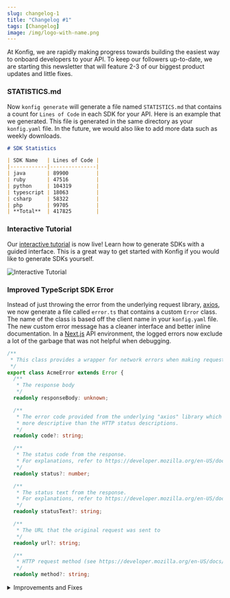 ```yaml
---
slug: changelog-1
title: "Changelog #1"
tags: [Changelog]
image: /img/logo-with-name.png
---
```


At Konfig, we are rapidly making progress towards building the easiest way to
onboard developers to your API. To keep our followers up-to-date, we are
starting this newsletter that will feature 2-3 of our biggest product updates
and little fixes.

### STATISTICS.md

Now `konfig generate` will generate a file named `STATISTICS.md` that contains a
count for `Lines of Code` in each SDK for your API. Here is an example that we
generated. This file is generated in the same directory as your `konfig.yaml`
file. In the future, we would also like to add more data such as weekly
downloads.

```markdown STATISTICS.md
# SDK Statistics

| SDK Name   | Lines of Code |
|------------|---------------|
| java       | 89900         |
| ruby       | 47516         |
| python     | 104319        |
| typescript | 18063         |
| csharp     | 58322         |
| php        | 99705         |
| **Total**  | 417825        |
```

### Interactive Tutorial

Our [interactive tutorial](/interactive-tutorial) is now live! Learn how to
generate SDKs with a guided interface. This is a great way to get started with
Konfig if you would like to generate SDKs yourself.

![Interactive Tutorial](/img/interactive-tutorial.png)

### Improved TypeScript SDK Error

Instead of just throwing the error from the underlying request library,
[axios](https://www.npmjs.com/package/axios), we now generate a file called
`error.ts` that contains a custom `Error` class. The name of the class is based
off the client name in your `konfig.yaml` file.  The new custom error message
has a cleaner interface and better inline documentation. In a
[Next.js](https://nextjs.org/) API environment, the logged errors now exclude a
lot of the garbage that was not helpful when debugging.

```typescript error.ts
/**
 * This class provides a wrapper for network errors when making requests to OpenAPI Petstore
 */
export class AcmeError extends Error {
  /**
   * The response body
   */
  readonly responseBody: unknown;

  /**
   * The error code provided from the underlying "axios" library which can be
   * more descriptive than the HTTP status descriptions.
   */
  readonly code?: string;

  /**
   * The status code from the response.
   * For explanations, refer to https://developer.mozilla.org/en-US/docs/Web/HTTP/Status
   */
  readonly status?: number;

  /**
   * The status text from the response.
   * For explanations, refer to https://developer.mozilla.org/en-US/docs/Web/HTTP/Status
   */
  readonly statusText?: string;

  /**
   * The URL that the original request was sent to
   */
  readonly url?: string;

  /**
   * HTTP request method (see https://developer.mozilla.org/en-US/docs/Web/HTTP/Methods)
   */
  readonly method?: string;
```

<details>
<summary>Improvements and Fixes</summary>
- Support for GitLab publishing in Java SDK
- Streaming support in TypeScript SDK for Node.js environments
- Improved class hierarchy in TypeScript SDK to allow for custom classes to call generated methods
- Improved class hierarchy in Java SDK to allow for custom classes to call generated methods
- Fixed bug in Python SDK when circular dependency was present in OpenAPI spec
</details>